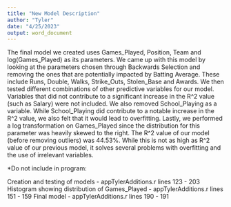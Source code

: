 ```yaml
---
title: "New Model Description"
author: "Tyler"
date: "4/25/2023"
output: word_document
---
```


The final model we created uses Games_Played, Position, Team and log(Games_Played) as its parameters. We came up with this model by looking at the parameters chosen through Backwards Selection and removing the ones that are potentially impacted by Batting Average. These include Runs, Double, Walks, Strike_Outs, Stolen_Base and Awards. We then tested different combinations of other predictive variables for our model. Variables that did not contribute to a significant increase in the R^2 value (such as Salary) were not included. We also removed School_Playing as a variable. While School_Playing did contribute to a notable increase in the R^2 value, we also felt that it would lead to overfitting. Lastly, we performed a log transformation on Games_Played since the distribution for this parameter was heavily skewed to the right. The R^2 value of our model (before removing outliers) was 44.53%. While this is not as high as R^2 value of our previous model, it solves several problems with overfitting and the use of irrelevant variables.

*Do not include in program:

Creation and testing of models - appTylerAdditions.r lines 123 - 203
Histogram showing distribution of Games_Played - appTylerAdditions.r lines 151 - 159
Final model - appTylerAdditions.r lines 190 - 191
